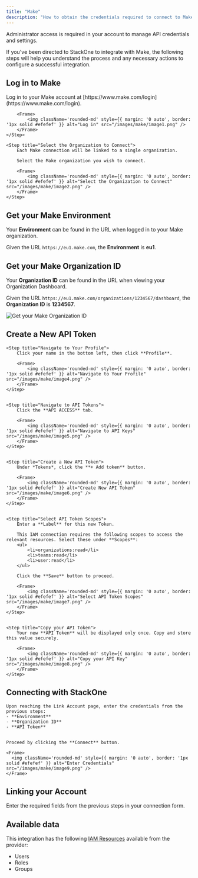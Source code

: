 ```yaml
---
title: "Make"
description: "How to obtain the credentials required to connect to Make."
---
```



<Note>
  Administrator access is required in your account to manage API credentials and settings.
</Note>

If you've been directed to StackOne to integrate with Make, the following steps will help you understand the process and any necessary actions to configure a successful integration.

## Log in to Make
<Steps>
    <Step title="Log in">
        Log in to your Make account at [https://www.make.com/login](https://www.make.com/login).

        <Frame>
            <img className='rounded-md' style={{ margin: '0 auto', border: '1px solid #efefef' }} alt="Log in" src="/images/make/image1.png" />
        </Frame>
    </Step>

    <Step title="Select the Organization to Connect">
        Each Make connection will be linked to a single organization.

        Select the Make organization you wish to connect.

        <Frame>
            <img className='rounded-md' style={{ margin: '0 auto', border: '1px solid #efefef' }} alt="Select the Organization to Connect" src="/images/make/image2.png" />
        </Frame>
    </Step>
</Steps>

## Get your Make Environment

Your **Environment** can be found in the URL when logged in to your Make organization.

Given the URL `https://eu1.make.com`, the **Environment** is **eu1**.

## Get your Make Organization ID

Your **Organization ID** can be found in the URL when viewing your Organization Dashboard.

Given the URL `https://eu1.make.com/organizations/1234567/dashboard`, the **Organization ID** is **1234567**.

<Frame>
    <img className='rounded-md' style={{ margin: '0 auto', border: '1px solid #efefef' }} alt="Get your Make Organization ID" src="/images/make/image3.png" />
</Frame>

## Create a New API Token

<Steps>

    <Step title="Navigate to Your Profile">
        Click your name in the bottom left, then click **Profile**.

        <Frame>
            <img className='rounded-md' style={{ margin: '0 auto', border: '1px solid #efefef' }} alt="Navigate to Your Profile" src="/images/make/image4.png" />
        </Frame>
    </Step>

    
    <Step title="Navigate to API Tokens">
        Click the **API ACCESS** tab.

        <Frame>
            <img className='rounded-md' style={{ margin: '0 auto', border: '1px solid #efefef' }} alt="Navigate to API Keys" src="/images/make/image5.png" />
        </Frame>
    </Step>

    
    <Step title="Create a New API Token">
        Under *Tokens*, click the **+ Add token** button. 

        <Frame>
            <img className='rounded-md' style={{ margin: '0 auto', border: '1px solid #efefef' }} alt="Create New API Token" src="/images/make/image6.png" />
        </Frame>
    </Step>

    
    <Step title="Select API Token Scopes">
        Enter a **Label** for this new Token.

        This IAM connection requires the following scopes to access the relevant resources. Select these under **Scopes**:
        <ul>
            <li>organizations:read</li>
            <li>teams:read</li>
            <li>user:read</li>
        </ul>

        Click the **Save** button to proceed.

        <Frame>
            <img className='rounded-md' style={{ margin: '0 auto', border: '1px solid #efefef' }} alt="Select API Token Scopes" src="/images/make/image7.png" />
        </Frame>
    </Step>

    
    <Step title="Copy your API Token">
        Your new **API Token** will be displayed only once. Copy and store this value securely.

        <Frame>
            <img className='rounded-md' style={{ margin: '0 auto', border: '1px solid #efefef' }} alt="Copy your API Key" src="/images/make/image8.png" />
        </Frame>
    </Step>

</Steps>


## Connecting with StackOne

    Upon reaching the Link Account page, enter the credentials from the previous steps:
    - **Environment**
    - **Organization ID**
    - **API Token**


    Proceed by clicking the **Connect** button.

    <Frame>
      <img className='rounded-md' style={{ margin: '0 auto', border: '1px solid #efefef' }} alt="Enter Credentials" src="/images/make/image9.png" />
    </Frame>


## Linking your Account

Enter the required fields from the previous steps in your connection form.

<IntegrationFooter />

## Available data

This integration has the following [IAM Resources](https://docs.stackone.com/reference/getting-started-with-your-api) available from the provider:
<ul>
  <li>Users</li>
  <li>Roles</li>
  <li>Groups</li>
</ul>